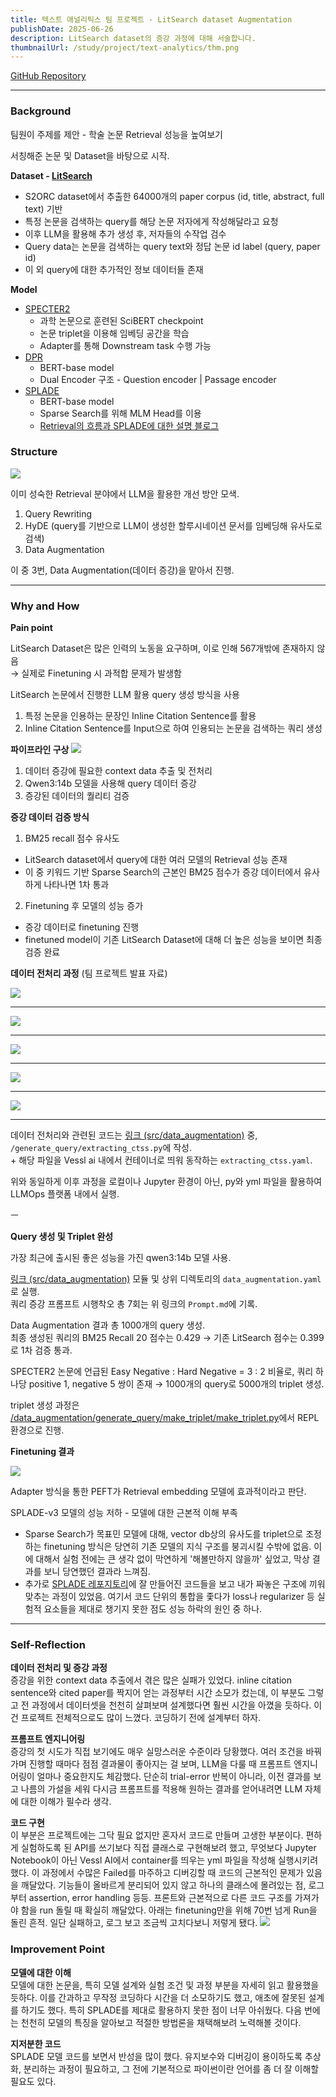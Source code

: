 ```yaml
---
title: 텍스트 애널리틱스 팀 프로젝트 - LitSearch dataset Augmentation
publishDate: 2025-06-26
description: LitSearch dataset의 증강 과정에 대해 서술합니다.
thumbnailUrl: /study/project/text-analytics/thm.png
---
```


[GitHub Repository](https://github.com/goranikin/snu_retrieval)



---

### Background

팀원이 주제를 제안 - 학술 논문 Retrieval 성능을 높여보기

서칭해준 논문 및 Dataset을 바탕으로 시작.

**Dataset - [LitSearch](https://arxiv.org/abs/2407.18940)**
- S2ORC dataset에서 추출한 64000개의 paper corpus (id, title, abstract, full text) 기반
- 특정 논문을 검색하는 query를 해당 논문 저자에게 작성해달라고 요청
- 이후 LLM을 활용해 추가 생성 후, 저자들의 수작업 검수
- Query data는 논문을 검색하는 query text와 정답 논문 id label (query, paper id)
- 이 외 query에 대한 추가적인 정보 데이터들 존재

**Model**
- [SPECTER2](https://arxiv.org/abs/2004.07180)
    - 과학 논문으로 훈련된 SciBERT checkpoint
    - 논문 triplet을 이용해 임베딩 공간을 학습
    - Adapter를 통해 Downstream task 수행 가능
- [DPR](https://arxiv.org/abs/2004.04906)
    - BERT-base model
    - Dual Encoder 구조 - Question encoder | Passage encoder
- [SPLADE](https://arxiv.org/abs/2107.05720)
    - BERT-base model
    - Sparse Search를 위해 MLM Head를 이용
    - [Retrieval의 흐름과 SPLADE에 대한 설명 블로그](https://europe.naverlabs.com/blog/splade-a-sparse-bi-encoder-bert-based-model-achieves-effective-and-efficient-first-stage-ranking/)

### Structure
![](/study/project/text-analytics/1.png)

이미 성숙한 Retrieval 분야에서 LLM을 활용한 개선 방안 모색.
1. Query Rewriting
2. HyDE (query를 기반으로 LLM이 생성한 할루시네이션 문서를 임베딩해 유사도로 검색)
3. Data Augmentation

이 중 3번, Data Augmentation(데이터 증강)을 맡아서 진행.

---

### Why and How

**Pain point**  

LitSearch Dataset은 많은 인력의 노동을 요구하며, 이로 인해 567개밖에 존재하지 않음  
→ 실제로 Finetuning 시 과적합 문제가 발생함

LitSearch 논문에서 진행한 LLM 활용 query 생성 방식을 사용
1. 특정 논문을 인용하는 문장인 Inline Citation Sentence를 활용
2. Inline Citation Sentence를 Input으로 하여 인용되는 논문을 검색하는 쿼리 생성

**파이프라인 구상**
![](/study/project/text-analytics/3.png)

1. 데이터 증강에 필요한 context data 추출 및 전처리
2. Qwen3:14b 모델을 사용해 query 데이터 증강
3. 증강된 데이터의 퀄리티 검증

**증강 데이터 검증 방식**

1. BM25 recall 점수 유사도
- LitSearch dataset에서 query에 대한 여러 모델의 Retrieval 성능 존재
- 이 중 키워드 기반 Sparse Search의 근본인 BM25 점수가 증강 데이터에서 유사하게 나타나면 1차 통과
2. Finetuning 후 모델의 성능 증가
- 증강 데이터로 finetuning 진행
- finetuned model이 기존 LitSearch Dataset에 대해 더 높은 성능을 보이면 최종 검증 완료

**데이터 전처리 과정** (팀 프로젝트 발표 자료)

![](/study/project/text-analytics/4.png)

---

![](/study/project/text-analytics/5.png)

---

![](/study/project/text-analytics/6.png)

---

![](/study/project/text-analytics/7.png)

---

![](/study/project/text-analytics/8.png)

---

데이터 전처리와 관련된 코드는 [링크 (src/data_augmentation)](https://github.com/goranikin/snu_retrieval/tree/main/src/data_augmentation) 중, `/generate_query/extracting_ctss.py`에 작성.  
\+ 해당 파일을 Vessl ai 내에서 컨테이너로 띄워 동작하는 `extracting_ctss.yaml`.

위와 동일하게 이후 과정을 로컬이나 Jupyter 환경이 아닌, py와 yml 파일을 활용하여 LLMOps 플랫폼 내에서 실행.

ㅡ

**Query 생성 및 Triplet 완성**  

가장 최근에 출시된 좋은 성능을 가진 qwen3:14b 모델 사용.

[링크 (src/data_augmentation)](https://github.com/goranikin/snu_retrieval/tree/main/src/data_augmentation/generate_query) 모듈 및 상위 디렉토리의 `data_augmentation.yaml`로 실행.  
쿼리 증강 프롬프트 시행착오 총 7회는 위 링크의 `Prompt.md`에 기록.

Data Augmentation 결과 총 1000개의 query 생성.  
최종 생성된 쿼리의 BM25 Recall 20 점수는 0.429 → 기존 LitSearch 점수는 0.399로 1차 검증 통과.

SPECTER2 논문에 언급된 Easy Negative : Hard Negative = 3 : 2 비율로, 쿼리 하나당 positive 1, negative 5 쌍이 존재 → 1000개의 query로 5000개의 triplet 생성.

triplet 생성 과정은 [/data_augmentation/generate_query/make_triplet/make_triplet.py](https://github.com/goranikin/snu_retrieval/blob/main/src/data_augmentation/make_triplet/make_triplet.py)에서 REPL 환경으로 진행.


**Finetuning 결과**

![](/study/project/text-analytics/9.png)

Adapter 방식을 통한 PEFT가 Retrieval embedding 모델에 효과적이라고 판단.

SPLADE-v3 모델의 성능 저하 - 모델에 대한 근본적 이해 부족
- Sparse Search가 목표민 모델에 대해, vector db상의 유사도를 triplet으로 조정하는 finetuning 방식은 당연히 기존 모델의 지식 구조를 붕괴시킬 수밖에 없음. 이에 대해서 실험 전에는 큰 생각 없이 막연하게 '해볼만하지 않을까' 싶었고, 막상 결과를 보니 당연했던 결과라 느껴짐.
- 추가로 [SPLADE 레포지토리](https://github.com/naver/splade)에 잘 만들어진 코드들을 보고 내가 짜놓은 구조에 끼워 맞추는 과정이 있었음. 여기서 코드 단위의 통합을 좇다가 loss나 regularizer 등 실험적 요소들을 제대로 챙기지 못한 점도 성능 하락의 원인 중 하나.

---

### Self-Reflection

**데이터 전처리 및 증강 과정**  
증강을 위한 context data 추출에서 겪은 많은 실패가 있었다. inline citation sentence와 cited paper를 짝지어 얻는 과정부터 시간 소모가 컸는데, 이 부분도 그렇고 전 과정에서 데이터셋을 천천히 살펴보며 설계했다면 훨씬 시간을 아꼈을 듯하다. 이건 프로젝트 전체적으로도 많이 느꼈다. 코딩하기 전에 설계부터 하자.

**프롬프트 엔지니어링**  
증강의 첫 시도가 직접 보기에도 매우 실망스러운 수준이라 당황했다. 여러 조건을 바꿔가며 진행할 때마다 점점 결과물이 좋아지는 걸 보며, LLM을 다룰 때 프롬프트 엔지니어링이 얼마나 중요한지도 체감했다. 단순히 trial-error 반복이 아니라, 이전 결과를 보고 나름의 가설을 세워 다시금 프롬프트를 적용해 원하는 결과를 얻어내려면 LLM 자체에 대한 이해가 필수라 생각.

**코드 구현**  
이 부분은 프로젝트에는 그닥 필요 없지만 혼자서 코드로 만들며 고생한 부분이다. 편하게 실험하도록 된 API를 쓰기보다 직접 클래스로 구현해보려 했고, 무엇보다 Jupyter Notebook이 아닌 Vessl AI에서 container를 띄우는 yml 파일을 작성해 실행시키려 했다. 이 과정에서 수많은 Failed를 마주하고 디버깅할 때 코드의 근본적인 문제가 있음을 깨달았다. 기능들이 올바르게 분리되어 있지 않고 하나의 클래스에 몰려있는 점, 로그부터 assertion, error handling 등등. 프론트와 근본적으로 다른 코드 구조를 가져가야 함을 run 돌릴 때 확실히 깨달았다. 아래는 finetuning만을 위해 70번 넘게 Run을 돌린 흔적. 일단 실패하고, 로그 보고 조금씩 고치다보니 저렇게 됐다.
![](/study/project/text-analytics/10.png)


### Improvement Point

**모델에 대한 이해**  
모델에 대한 논문을, 특히 모델 설계와 실험 조건 및 과정 부분을 자세히 읽고 활용했을 듯하다. 이를 간과하고 무작정 코딩하다 시간을 더 소모하기도 했고, 애초에 잘못된 설계를 하기도 했다. 특히 SPLADE를 제대로 활용하지 못한 점이 너무 아쉬웠다. 다음 번에는 천천히 모델의 특징을 알아보고 적절한 방법론을 채택해보려 노력해볼 것이다.

**지저분한 코드**  
SPLADE 모델 코드를 보면서 반성을 많이 했다. 유지보수와 디버깅이 용이하도록 추상화, 분리하는 과정이 필요하고, 그 전에 기본적으로 파이썬이란 언어를 좀 더 잘 이해할 필요도 있다.
